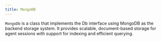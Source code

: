```yaml
---
title: MongoDB
---
```


`MongoDb` is a class that implements the Db interface using MongoDB as the backend storage system. It provides scalable, document-based storage for agent sessions with support for indexing and efficient querying.

<Snippet file="db-mongodb-params.mdx" />    
<Snippet file="db-new-bulk-methods.mdx" />
